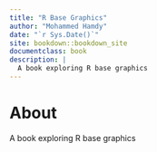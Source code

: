 ```yaml
--- 
title: "R Base Graphics"
author: "Mohammed Hamdy"
date: "`r Sys.Date()`"
site: bookdown::bookdown_site
documentclass: book
description: |
  A book exploring R base graphics
---
```


# About

A book exploring R base graphics

